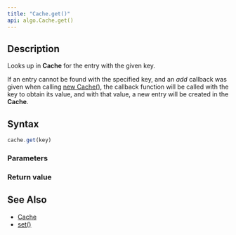 ```yaml
---
title: "Cache.get()"
api: algo.Cache.get()
---
```


## Description

Looks up in **Cache** for the entry with the given key.

If an entry cannot be found with the specified key, and an _add_ callback was given when calling [new Cache()](/reference/api/algo/Cache/constructor), the callback function will be called with the key to obtain its value, and with that value, a new entry will be created in the **Cache**.

## Syntax

``` js
cache.get(key)
```

### Parameters

<Parameters/>

### Return value

<ReturnValue/>

## See Also

* [Cache](/reference/api/algo/Cache)
* [set()](/reference/api/algo/Cache/set)
